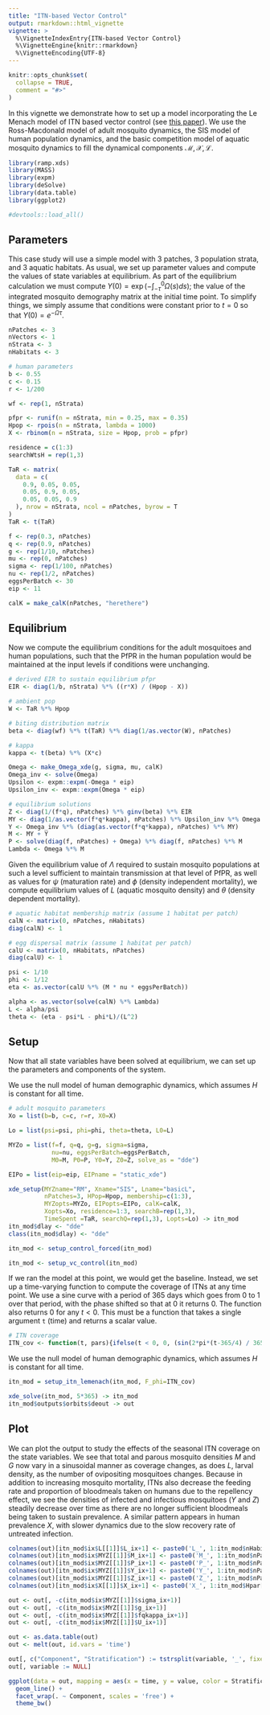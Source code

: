 ```yaml
---
title: "ITN-based Vector Control"
output: rmarkdown::html_vignette
vignette: >
  %\VignetteIndexEntry{ITN-based Vector Control}
  %\VignetteEngine{knitr::rmarkdown}
  %\VignetteEncoding{UTF-8}
---
```


```r
knitr::opts_chunk$set(
  collapse = TRUE,
  comment = "#>"
)
```


In this vignette we demonstrate how to set up a model incorporating the Le Menach model of ITN based vector control (see [this paper](https://malariajournal.biomedcentral.com/articles/10.1186/1475-2875-6-10)). We use the Ross-Macdonald model of adult mosquito dynamics, the SIS model of human population dynamics, and the basic competition model of aquatic mosquito dynamics to fill the dynamical components $\mathcal{M}, \mathcal{X}, \mathcal{L}$.

```r
library(ramp.xds)
library(MASS)
library(expm)
library(deSolve)
library(data.table)
library(ggplot2)
```


```r
#devtools::load_all()
```

## Parameters

This case study will use a simple model with 3 patches, 3 population strata, and 3 aquatic habitats. As usual, we set up parameter values and compute the values of state variables at equilibrium. As part of the equilibrium calculation we must compute $\Upsilon(0) = \exp\left(-\int_{-\tau}^{0} \Omega(s) ds \right)$; the value of the integrated mosquito demography matrix at the initial time point. To simplify things, we simply assume that conditions were constant prior to $t=0$ so that $\Upsilon(0) = e^{-\Omega\tau}$.

```r
nPatches <- 3
nVectors <- 1
nStrata <- 3
nHabitats <- 3

# human parameters
b <- 0.55
c <- 0.15
r <- 1/200

wf <- rep(1, nStrata)

pfpr <- runif(n = nStrata, min = 0.25, max = 0.35)
Hpop <- rpois(n = nStrata, lambda = 1000)
X <- rbinom(n = nStrata, size = Hpop, prob = pfpr)

residence = c(1:3)
searchWtsH = rep(1,3) 

TaR <- matrix(
  data = c(
    0.9, 0.05, 0.05,
    0.05, 0.9, 0.05,
    0.05, 0.05, 0.9
  ), nrow = nStrata, ncol = nPatches, byrow = T
)
TaR <- t(TaR)

f <- rep(0.3, nPatches)
q <- rep(0.9, nPatches) 
g <- rep(1/10, nPatches)  
mu <- rep(0, nPatches)  
sigma <- rep(1/100, nPatches)  
nu <- rep(1/2, nPatches)  
eggsPerBatch <- 30
eip <- 11

``` 


```r
calK = make_calK(nPatches, "herethere")
``` 

## Equilibrium

Now we compute the equilibrium conditions for the adult mosquitoes and human populations, such that the PfPR in the human population would be maintained at the input levels if conditions were unchanging.

```r
# derived EIR to sustain equilibrium pfpr
EIR <- diag(1/b, nStrata) %*% ((r*X) / (Hpop - X))

# ambient pop
W <- TaR %*% Hpop

# biting distribution matrix
beta <- diag(wf) %*% t(TaR) %*% diag(1/as.vector(W), nPatches)

# kappa
kappa <- t(beta) %*% (X*c)

Omega <- make_Omega_xde(g, sigma, mu, calK)
Omega_inv <- solve(Omega)
Upsilon <- expm::expm(-Omega * eip)
Upsilon_inv <- expm::expm(Omega * eip)

# equilibrium solutions
Z <- diag(1/(f*q), nPatches) %*% ginv(beta) %*% EIR
MY <- diag(1/as.vector(f*q*kappa), nPatches) %*% Upsilon_inv %*% Omega %*% Z
Y <- Omega_inv %*% (diag(as.vector(f*q*kappa), nPatches) %*% MY)
M <- MY + Y
P <- solve(diag(f, nPatches) + Omega) %*% diag(f, nPatches) %*% M
Lambda <- Omega %*% M
```

Given the equilibrium value of $\Lambda$ required to sustain mosquito populations at such a level sufficient to maintain transmission at that level of PfPR, as well as values for $\psi$ (maturation rate) and $\phi$ (density independent mortality), we compute equilibrium values of $L$ (aquatic mosquito density) and $\theta$ (density dependent mortality).

```r
# aquatic habitat membership matrix (assume 1 habitat per patch)
calN <- matrix(0, nPatches, nHabitats)
diag(calN) <- 1

# egg dispersal matrix (assume 1 habitat per patch)
calU <- matrix(0, nHabitats, nPatches)
diag(calU) <- 1

psi <- 1/10
phi <- 1/12
eta <- as.vector(calU %*% (M * nu * eggsPerBatch))

alpha <- as.vector(solve(calN) %*% Lambda)
L <- alpha/psi
theta <- (eta - psi*L - phi*L)/(L^2)

```

## Setup

Now that all state variables have been solved at equilibrium, we can set up the parameters and components of the system. 


We use the null model of human demographic dynamics, which assumes $H$ is constant for all time.

```r
# adult mosquito parameters
Xo = list(b=b, c=c, r=r, X0=X)

Lo = list(psi=psi, phi=phi, theta=theta, L0=L)

MYZo = list(f=f, q=q, g=g, sigma=sigma, 
            nu=nu, eggsPerBatch=eggsPerBatch, 
            M0=M, P0=P, Y0=Y, Z0=Z, solve_as = "dde")

EIPo = list(eip=eip, EIPname = "static_xde")
```

```r
xde_setup(MYZname="RM", Xname="SIS", Lname="basicL", 
          nPatches=3, HPop=Hpop, membership=c(1:3), 
          MYZopts=MYZo, EIPopts=EIPo, calK=calK, 
          Xopts=Xo, residence=1:3, searchB=rep(1,3), 
          TimeSpent =TaR, searchQ=rep(1,3), Lopts=Lo) -> itn_mod
itn_mod$dlay <- "dde"
class(itn_mod$dlay) <- "dde"
```

```r
itn_mod <- setup_control_forced(itn_mod)
```

```r
itn_mod <- setup_vc_control(itn_mod)
```


If we ran the model at this point, we would get the baseline. Instead, we set up a time-varying function to compute the coverage of ITNs at any time point. We use a sine curve with a period of 365 days which goes from 0 to 1 over that period, with the phase shifted so that at 0 it returns 0. The function also returns 0 for any $t<0$. This must be a function that takes a single argument `t` (time) and returns a scalar value.

```r
# ITN coverage
ITN_cov <- function(t, pars){ifelse(t < 0, 0, (sin(2*pi*(t-365/4) / 365) + 1) / 2)}
```

We use the null model of human demographic dynamics, which assumes $H$ is constant for all time.

```r
itn_mod = setup_itn_lemenach(itn_mod, F_phi=ITN_cov)
```

```r
xde_solve(itn_mod, 5*365) -> itn_mod
itn_mod$outputs$orbits$deout -> out
```

## Plot 

We can plot the output to study the effects of the seasonal ITN coverage on the state variables. We see that total and parous mosquito densities $M$ and $G$ now vary in a sinusoidal manner as coverage changes, as does $L$, larval density, as the number of ovipositing mosquitoes changes. Because in addition to increasing mosquito mortality, ITNs also decrease the feeding rate and proportion of bloodmeals taken on humans due to the repellency effect, we see the densities of infected and infectious mosquitoes ($Y$ and $Z$) steadily decrease over time as there are no longer sufficient bloodmeals being taken to sustain prevalence. A similar pattern appears in human prevalence $X$, with slower dynamics due to the slow recovery rate of untreated infection.

```r
colnames(out)[itn_mod$ix$L[[1]]$L_ix+1] <- paste0('L_', 1:itn_mod$nHabitats)
colnames(out)[itn_mod$ix$MYZ[[1]]$M_ix+1] <- paste0('M_', 1:itn_mod$nPatches)
colnames(out)[itn_mod$ix$MYZ[[1]]$P_ix+1] <- paste0('P_', 1:itn_mod$nPatches)
colnames(out)[itn_mod$ix$MYZ[[1]]$Y_ix+1] <- paste0('Y_', 1:itn_mod$nPatches)
colnames(out)[itn_mod$ix$MYZ[[1]]$Z_ix+1] <- paste0('Z_', 1:itn_mod$nPatches)
colnames(out)[itn_mod$ix$X[[1]]$X_ix+1] <- paste0('X_', 1:itn_mod$Hpar[[1]]$nStrata)

out <- out[, -c(itn_mod$ix$MYZ[[1]]$sigma_ix+1)]
out <- out[, -c(itn_mod$ix$MYZ[[1]]$g_ix+1)]
out <- out[, -c(itn_mod$ix$MYZ[[1]]$fqkappa_ix+1)]
out <- out[, -c(itn_mod$ix$MYZ[[1]]$U_ix+1)]

out <- as.data.table(out)
out <- melt(out, id.vars = 'time')

out[, c("Component", "Stratification") := tstrsplit(variable, '_', fixed = TRUE)]
out[, variable := NULL]

ggplot(data = out, mapping = aes(x = time, y = value, color = Stratification)) +
  geom_line() +
  facet_wrap(. ~ Component, scales = 'free') +
  theme_bw()
```
